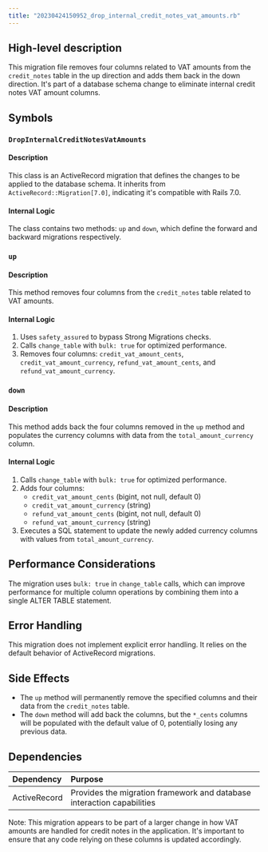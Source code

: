 ```yaml
---
title: "20230424150952_drop_internal_credit_notes_vat_amounts.rb"
---
```


## High-level description
This migration file removes four columns related to VAT amounts from the `credit_notes` table in the up direction and adds them back in the down direction. It's part of a database schema change to eliminate internal credit notes VAT amount columns.

## Symbols

### `DropInternalCreditNotesVatAmounts`
#### Description
This class is an ActiveRecord migration that defines the changes to be applied to the database schema. It inherits from `ActiveRecord::Migration[7.0]`, indicating it's compatible with Rails 7.0.

#### Internal Logic
The class contains two methods: `up` and `down`, which define the forward and backward migrations respectively.

### `up`
#### Description
This method removes four columns from the `credit_notes` table related to VAT amounts.

#### Internal Logic
1. Uses `safety_assured` to bypass Strong Migrations checks.
2. Calls `change_table` with `bulk: true` for optimized performance.
3. Removes four columns: `credit_vat_amount_cents`, `credit_vat_amount_currency`, `refund_vat_amount_cents`, and `refund_vat_amount_currency`.

### `down`
#### Description
This method adds back the four columns removed in the `up` method and populates the currency columns with data from the `total_amount_currency` column.

#### Internal Logic
1. Calls `change_table` with `bulk: true` for optimized performance.
2. Adds four columns:
   - `credit_vat_amount_cents` (bigint, not null, default 0)
   - `credit_vat_amount_currency` (string)
   - `refund_vat_amount_cents` (bigint, not null, default 0)
   - `refund_vat_amount_currency` (string)
3. Executes a SQL statement to update the newly added currency columns with values from `total_amount_currency`.

## Performance Considerations
The migration uses `bulk: true` in `change_table` calls, which can improve performance for multiple column operations by combining them into a single ALTER TABLE statement.

## Error Handling
This migration does not implement explicit error handling. It relies on the default behavior of ActiveRecord migrations.

## Side Effects
- The `up` method will permanently remove the specified columns and their data from the `credit_notes` table.
- The `down` method will add back the columns, but the `*_cents` columns will be populated with the default value of 0, potentially losing any previous data.

## Dependencies
| Dependency | Purpose |
|:-----------|:--------|
| ActiveRecord | Provides the migration framework and database interaction capabilities |

Note: This migration appears to be part of a larger change in how VAT amounts are handled for credit notes in the application. It's important to ensure that any code relying on these columns is updated accordingly.